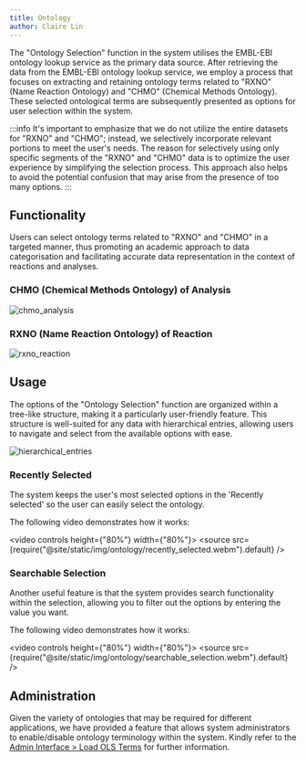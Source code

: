 ```yaml
---
title: Ontology
author: Claire Lin
---
```


The "Ontology Selection" function in the system utilises the EMBL-EBI ontology lookup service as the primary data source. After retrieving the data from the EMBL-EBI ontology lookup service, we employ a process that focuses on extracting and retaining ontology terms related to "RXNO" (Name Reaction Ontology) and "CHMO" (Chemical Methods Ontology). These selected ontological terms are subsequently presented as options for user selection within the system.

:::info
It's important to emphasize that we do not utilize the entire datasets for "RXNO" and "CHMO"; instead, we selectively incorporate relevant portions to meet the user's needs. The reason for selectively using only specific segments of the "RXNO" and "CHMO" data is to optimize the user experience by simplifying the selection process. This approach also helps to avoid the potential confusion that may arise from the presence of too many options.
:::

## Functionality

Users can select ontology terms related to "RXNO" and "CHMO" in a targeted manner, thus promoting an academic approach to data categorisation and facilitating accurate data representation in the context of reactions and analyses.

### CHMO (Chemical Methods Ontology) of Analysis

![chmo_analysis](/img/ontology/chmo_analysis.png)

### RXNO (Name Reaction Ontology) of Reaction

![rxno_reaction](/img/ontology/rxno_reaction.png)

## Usage

The options of the "Ontology Selection" function are organized within a tree-like structure, making it a particularly user-friendly feature. This structure is well-suited for any data with hierarchical entries, allowing users to navigate and select from the available options with ease.

![hierarchical_entries](/img/ontology/hierarchical_entries.png)

### Recently Selected

The system keeps the user's most selected options in the 'Recently selected' so the user can easily select the ontology.

The following video demonstrates how it works:

<video controls height={"80%"} width={"80%"}>
  <source
    src={require("@site/static/img/ontology/recently_selected.webm").default}
  />
</video>

### Searchable Selection

Another useful feature is that the system provides search functionality within the selection, allowing you to filter out the options by entering the value you want.

The following video demonstrates how it works:

<video controls height={"80%"} width={"80%"}>
  <source
    src={require("@site/static/img/ontology/searchable_selection.webm").default}
  />
</video>

## Administration

Given the variety of ontologies that may be required for different applications, we have provided a feature that allows system administrators to enable/disable ontology terminology within the system. Kindly refer to the [Admin Interface > Load OLS Terms](/docs/eln/admin/ontology.mdx) for further information.
